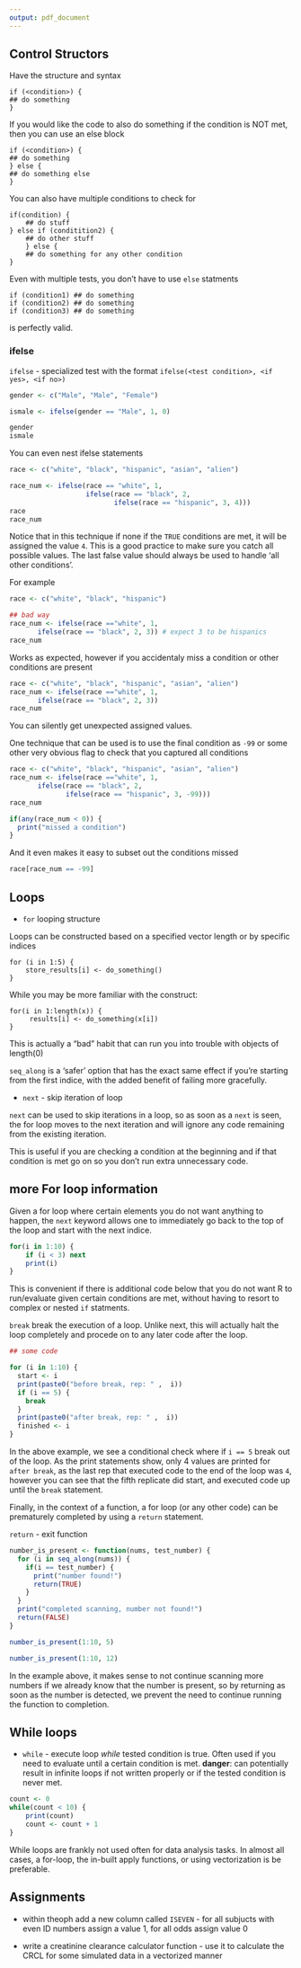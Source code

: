 ```yaml
---
output: pdf_document
---
```

## Control Structors 


Have the structure and syntax

```
if (<condition>) {
## do something
}
```

If you would like the code to also do something if the condition is NOT met, then 
you can use an else block

```
if (<condition>) {
## do something
} else {
## do something else
}
```

You can also have multiple conditions to check for

```
if(condition) {
    ## do stuff
} else if (conditition2) {
    ## do other stuff
    } else {
    ## do something for any other condition
}
```

Even with multiple tests, you don't have to use `else` statments

```
if (condition1) ## do something
if (condition2) ## do something
if (condition3) ## do something
```

is perfectly valid.

### ifelse


`ifelse` - specialized test with the format `ifelse(<test condition>, <if yes>, <if no>)`

```r
gender <- c("Male", "Male", "Female")

ismale <- ifelse(gender == "Male", 1, 0)

gender
ismale
```

You can even nest ifelse statements

```r
race <- c("white", "black", "hispanic", "asian", "alien")

race_num <- ifelse(race == "white", 1, 
                   ifelse(race == "black", 2, 
                          ifelse(race == "hispanic", 3, 4)))
race
race_num
```

Notice that in this technique if none if the `TRUE` conditions are met, it will be assigned
the value `4`. This is a good practice to make sure you catch all possible values. The last false value should always be used to handle 'all other conditions'. 

For example
```r
race <- c("white", "black", "hispanic")

## bad way
race_num <- ifelse(race =="white", 1, 
       ifelse(race == "black", 2, 3)) # expect 3 to be hispanics
race_num
```

Works as expected, however if you accidentaly miss a condition or other conditions are present

```r
race <- c("white", "black", "hispanic", "asian", "alien")
race_num <- ifelse(race =="white", 1, 
       ifelse(race == "black", 2, 3)) 
race_num 
```

You can silently get unexpected assigned values.

One technique that can be used is to use the final condition as `-99` or some other
very obvious flag to check that you captured all conditions

```r
race <- c("white", "black", "hispanic", "asian", "alien")
race_num <- ifelse(race =="white", 1, 
       ifelse(race == "black", 2, 
              ifelse(race == "hispanic", 3, -99))) 
race_num 

if(any(race_num < 0)) {
  print("missed a condition")
}
```

And it even makes it easy to subset out the conditions missed

```r
race[race_num == -99]
```

## Loops

* `for` looping structure

Loops can be constructed based on a specified vector length or by specific indices

```
for (i in 1:5) {
    store_results[i] <- do_something()
}
```

While you may be more familiar with the construct:

```
for(i in 1:length(x)) {
     results[i] <- do_something(x[i])
}
```

This is actually a "bad" habit that can run you into trouble with objects of length(0)

`seq_along` is a 'safer' option that has the exact same effect if you're starting from the first indice, with the added benefit of failing more gracefully.


* `next` - skip iteration of loop

`next` can be used to skip iterations in a loop, so as soon as a `next` is seen, the for
loop moves to the next iteration and will ignore any code remaining from the existing iteration.

This is useful if you are checking a condition at the beginning and if that condition is met
go on so you don't run extra unnecessary code.


## more For loop information

Given a for loop where certain elements you do not want anything to happen,
the `next` keyword allows one to immediately go back to the top of the loop and start
with the next indice. 

```r
for(i in 1:10) {
    if (i < 3) next
    print(i)
}
```

This is convenient if there is additional code below that you do not want R to run/evaluate
given certain conditions are met, without having to resort to complex or nested `if` statments.

`break` break the execution of a loop. Unlike next, this will actually halt the loop completely 
and procede on to any later code after the loop.

```r
## some code

for (i in 1:10) {
  start <- i
  print(paste0("before break, rep: " ,  i))
  if (i == 5) {
    break
  }
  print(paste0("after break, rep: " ,  i))
  finished <- i
}
```

In the above example, we see a conditional check where if `i == 5` break out of the loop.
As the print statements show, only 4 values are printed for `after break`, as
the last rep that executed code to the end of the loop was `4`, however you can see
that the fifth replicate did start, and executed code up until the `break` statement.

Finally, in the context of a function, a for loop (or any other code) can be prematurely
completed by using a `return` statement.

`return` - exit function

```r
number_is_present <- function(nums, test_number) {
  for (i in seq_along(nums)) {
    if(i == test_number) {
      print("number found!")
      return(TRUE) 
    }
  }
  print("completed scanning, number not found!")
  return(FALSE)
}

number_is_present(1:10, 5)

number_is_present(1:10, 12)
```

In the example above, it makes sense to not continue scanning more numbers if we already know
that the number is present, so by returning as soon as the number is detected, we prevent
the need to continue running the function to completion. 

## While loops

* `while` - execute loop *while* tested condition is true. Often used if you need to evaluate until a certain condition is met. **danger**: can potentially result in infinite loops if not written properly or if the tested condition is never met.

```r
count <- 0
while(count < 10) {
    print(count)
    count <- count + 1
}
```

While loops are frankly not used often for data analysis tasks.
In almost all cases, a for-loop, the in-built apply functions, or using vectorization 
is be preferable.

## Assignments

* within theoph add a new column called `ISEVEN` - for all subjucts with even ID numbers assign a value 1, for all odds assign value 0

* write a creatinine clearance calculator function - use it to calculate the CRCL for some simulated data in a vectorized manner